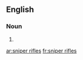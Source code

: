 ==English==

===Noun===
{{head|en|noun plural form|head=[[sniper]] [[rifles]]}}

# {{plural of|sniper rifle|lang=en}}

[[ar:sniper rifles]]
[[fr:sniper rifles]]